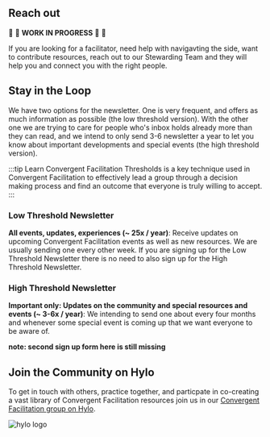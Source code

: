 

## Reach out

:construction: :seedling: **WORK IN PROGRESS**  :seedling: :construction:

If you are looking for a facilitator, need help with navigavting the side, want to contribute resources, reach out to our Stewarding Team and they will help you and connect you with the right people.

<App/>

## Stay in the Loop

We have two options for the newsletter. One is very frequent, and offers as much information as possible (the low threshold version). With the other one we are trying to care for people who's inbox holds already more than they can read, and we intend to only send 3-6 newsletter a year to let you know about important developments and special events (the high threshold version).

:::tip Learn Convergent Facilitation
Thresholds is a key technique used in Convergent Facilitation to effectively lead a group through a decision making process and find an outcome that everyone is truly willing to accept.
:::

### Low Threshold Newsletter

**All events, updates, experiences (~ 25x / year)**: Receive updates on upcoming Convergent Facilitation events as well as new resources. We are usually sending one every other week. If you are signing up for the Low Threshold Newsletter there is no need to also sign up for the High Threshold Newsletter.

<ConstantContactForm/>

### High Threshold Newsletter

**Important only: Updates on the community and special resources and events (~ 3-6x / year)**: We intending to send one about every four months and whenever some special event is coming up that we want everyone to be aware of.

**note: second sign up form here is still missing**

## Join the Community on Hylo


To get in touch with others, practice together, and particpate in co-creating a vast library of Convergent Facilitation resources join us in our [Convergent Facilitation group on Hylo](/hylo).

![hylo logo](hylo_logo.png)

